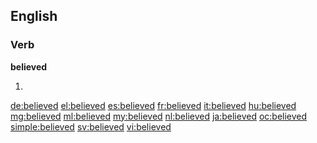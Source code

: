 ==English==

===Verb===
'''believed'''

# {{en-past of|believe}}

[[de:believed]]
[[el:believed]]
[[es:believed]]
[[fr:believed]]
[[it:believed]]
[[hu:believed]]
[[mg:believed]]
[[ml:believed]]
[[my:believed]]
[[nl:believed]]
[[ja:believed]]
[[oc:believed]]
[[simple:believed]]
[[sv:believed]]
[[vi:believed]]